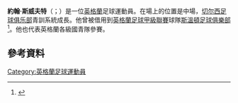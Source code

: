 {{noteTA
|G1=Football
|G2=FAcup
|1=zh-hans:斯威夫特;zh-hk:史域治;zh-tw:斯威夫特;
}}

'''約翰·斯威夫特'''（{{lang-en|John Swift}}；{{bd|1995年|6月23日}}）是一位[[英格蘭|英格蘭]]足球運動員。在場上的位置是中場，[[切尔西足球俱乐部|切尔西足球俱乐部]]青訓系統成長。他曾被借用到[[英格蘭足球甲級聯賽|英格蘭足球甲級聯賽]]球隊[[斯溫頓足球俱樂部|斯溫頓足球俱樂部]]<ref>{{cite web|title=Swift Joins On Loan|url=http://www.swindontownfc.co.uk/news/article/swift-joins-on-loan-2179165.aspx|website=http://www.swindontownfc.co.uk/|publisher=Swindon Town F.C.|accessdate=3 January 2015|archive-date=2015-09-24|archive-url=https://web.archive.org/web/20150924112708/http://www.swindontownfc.co.uk/news/article/swift-joins-on-loan-2179165.aspx|dead-url=yes}}</ref>。他也代表英格蘭各級國青隊參賽。

==參考資料==
{{Reflist}}

{{雷丁球員名單}}

{{DEFAULTSORT:Swift, John}}
[[Category:英格蘭足球運動員|Category:英格蘭足球運動員]]

{{Sport-bio-stub}}